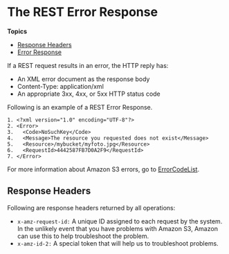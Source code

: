 # The REST Error Response<a name="UsingRESTError"></a>

**Topics**
+ [Response Headers](#UsingRESTErrorResponseHeaders)
+ [Error Response](ErrorResponse.md)

If a REST request results in an error, the HTTP reply has: 
+ An XML error document as the response body 
+ Content\-Type: application/xml
+ An appropriate 3xx, 4xx, or 5xx HTTP status code

Following is an example of a REST Error Response\.

```
1. <?xml version="1.0" encoding="UTF-8"?>
2. <Error>
3.   <Code>NoSuchKey</Code>
4.   <Message>The resource you requested does not exist</Message>
5.   <Resource>/mybucket/myfoto.jpg</Resource> 
6.   <RequestId>4442587FB7D0A2F9</RequestId>
7. </Error>
```

For more information about Amazon S3 errors, go to [ErrorCodeList](https://docs.aws.amazon.com/AmazonS3/latest/API/ErrorResponses.html)\.

## Response Headers<a name="UsingRESTErrorResponseHeaders"></a>

Following are response headers returned by all operations:
+ `x-amz-request-id:` A unique ID assigned to each request by the system\. In the unlikely event that you have problems with Amazon S3, Amazon can use this to help troubleshoot the problem\.
+ `x-amz-id-2:` A special token that will help us to troubleshoot problems\.